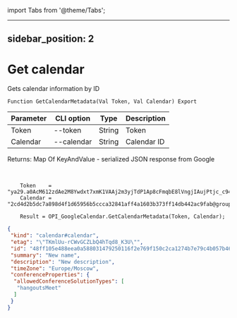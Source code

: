 ﻿import Tabs from '@theme/Tabs';

---
sidebar_position: 2
---

# Get calendar
 Gets calendar information by ID



`Function GetCalendarMetadata(Val Token, Val Calendar) Export`

  | Parameter | CLI option | Type | Description |
  |-|-|-|-|
  | Token | --token | String | Token |
  | Calendar | --calendar | String | Calendar ID |

  
  Returns:  Map Of KeyAndValue - serialized JSON response from Google

<br/>




```bsl title="Code example"
    Token    = "ya29.a0AcM612zdAe2M8Ywdxt7xmK1VAAj2m3yjTdP1Ap8cFmqbE8lVngjIAujPtjc_c94MCuKNLfn7MSssBd6NfMXDQDrHMUv7Fgjp7cjuXk68n...";
    Calendar = "2cd4d2b5dc7a898d4f1d65956b5ccca32841aff4a1603b373ff14db442ac9fab@group.calendar.google.com";

    Result = OPI_GoogleCalendar.GetCalendarMetadata(Token, Calendar);
```
 



```json title="Result"
{
 "kind": "calendar#calendar",
 "etag": "\"TKmlUu-rCWvGCZLbQ4hTqd8_K3U\"",
 "id": "48ff105e488eea0a588031479250116f2e769f150c2ca1274b7e79c4b057b46b@group.calendar.google.com",
 "summary": "New name",
 "description": "New description",
 "timeZone": "Europe/Moscow",
 "conferenceProperties": {
  "allowedConferenceSolutionTypes": [
   "hangoutsMeet"
  ]
 }
}
```
